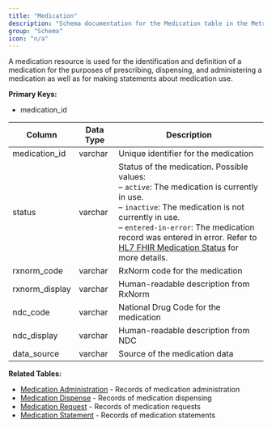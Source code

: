 ```yaml
---
title: "Medication"
description: "Schema documentation for the Medication table in the Metriport data model"
group: "Schema"
icon: "n/a"
---
```


A medication resource is used for the identification and definition of a medication for the purposes of prescribing, dispensing, and administering a medication as well as for making statements about medication use.

**Primary Keys:**
* medication_id

| Column | Data Type | Description |
| ------ | --------- | ----------- |
| medication_id | varchar | Unique identifier for the medication |
| status | varchar | Status of the medication. Possible values:<br/>– <code>active</code>: The medication is currently in use.<br/>– <code>inactive</code>: The medication is not currently in use.<br/>– <code>entered-in-error</code>: The medication record was entered in error. Refer to <a href="https://hl7.org/fhir/R4/valueset-medication-status.html" target="_blank" rel="noopener noreferrer">HL7 FHIR Medication Status</a> for more details.|
| rxnorm_code | varchar | RxNorm code for the medication |
| rxnorm_display | varchar | Human-readable description from RxNorm |
| ndc_code | varchar | National Drug Code for the medication |
| ndc_display | varchar | Human-readable description from NDC |
| data_source | varchar | Source of the medication data |

**Related Tables:**
* [Medication Administration](/medical-api/handling-data/schema/medication-administration) - Records of medication administration
* [Medication Dispense](/medical-api/handling-data/schema/medication-dispense) - Records of medication dispensing
* [Medication Request](/medical-api/handling-data/schema/medication-request) - Records of medication requests
* [Medication Statement](/medical-api/handling-data/schema/medication-statement) - Records of medication statements
